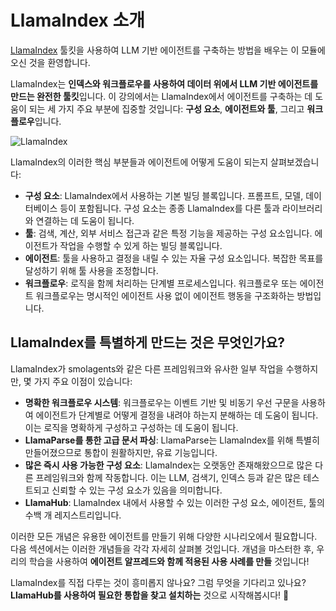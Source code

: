 # LlamaIndex 소개

[LlamaIndex](https://www.llamaindex.ai/) 툴킷을 사용하여 LLM 기반 에이전트를 구축하는 방법을 배우는 이 모듈에 오신 것을 환영합니다.

LlamaIndex는 **인덱스와 워크플로우를 사용하여 데이터 위에서 LLM 기반 에이전트를 만드는 완전한 툴킷**입니다. 이 강의에서는 LlamaIndex에서 에이전트를 구축하는 데 도움이 되는 세 가지 주요 부분에 집중할 것입니다: **구성 요소**, **에이전트와 툴**, 그리고 **워크플로우**입니다.

![LlamaIndex](https://huggingface.co/datasets/agents-course/course-images/resolve/main/en/unit2/llama-index/thumbnail.png)

LlamaIndex의 이러한 핵심 부분들과 에이전트에 어떻게 도움이 되는지 살펴보겠습니다:

- **구성 요소**: LlamaIndex에서 사용하는 기본 빌딩 블록입니다. 프롬프트, 모델, 데이터베이스 등이 포함됩니다. 구성 요소는 종종 LlamaIndex를 다른 툴과 라이브러리와 연결하는 데 도움이 됩니다.
- **툴**: 검색, 계산, 외부 서비스 접근과 같은 특정 기능을 제공하는 구성 요소입니다. 에이전트가 작업을 수행할 수 있게 하는 빌딩 블록입니다.
- **에이전트**: 툴을 사용하고 결정을 내릴 수 있는 자율 구성 요소입니다. 복잡한 목표를 달성하기 위해 툴 사용을 조정합니다.
- **워크플로우**: 로직을 함께 처리하는 단계별 프로세스입니다. 워크플로우 또는 에이전트 워크플로우는 명시적인 에이전트 사용 없이 에이전트 행동을 구조화하는 방법입니다.

## LlamaIndex를 특별하게 만드는 것은 무엇인가요?

LlamaIndex가 smolagents와 같은 다른 프레임워크와 유사한 일부 작업을 수행하지만, 몇 가지 주요 이점이 있습니다:

- **명확한 워크플로우 시스템**: 워크플로우는 이벤트 기반 및 비동기 우선 구문을 사용하여 에이전트가 단계별로 어떻게 결정을 내려야 하는지 분해하는 데 도움이 됩니다. 이는 로직을 명확하게 구성하고 구성하는 데 도움이 됩니다.
- **LlamaParse를 통한 고급 문서 파싱**: LlamaParse는 LlamaIndex를 위해 특별히 만들어졌으므로 통합이 원활하지만, 유료 기능입니다.
- **많은 즉시 사용 가능한 구성 요소**: LlamaIndex는 오랫동안 존재해왔으므로 많은 다른 프레임워크와 함께 작동합니다. 이는 LLM, 검색기, 인덱스 등과 같은 많은 테스트되고 신뢰할 수 있는 구성 요소가 있음을 의미합니다.
- **LlamaHub**: LlamaIndex 내에서 사용할 수 있는 이러한 구성 요소, 에이전트, 툴의 수백 개 레지스트리입니다.

이러한 모든 개념은 유용한 에이전트를 만들기 위해 다양한 시나리오에서 필요합니다.
다음 섹션에서는 이러한 개념들을 각각 자세히 살펴볼 것입니다.
개념을 마스터한 후, 우리의 학습을 사용하여 **에이전트 알프레드와 함께 적용된 사용 사례를 만들** 것입니다!

LlamaIndex를 직접 다루는 것이 흥미롭지 않나요? 그럼 무엇을 기다리고 있나요? **LlamaHub를 사용하여 필요한 통합을 찾고 설치하는** 것으로 시작해봅시다! 🚀